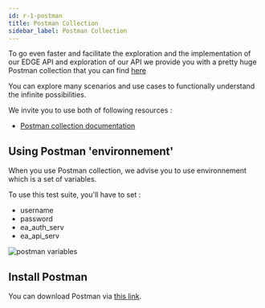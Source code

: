 ```yaml
---
id: r-1-postman
title: Postman Collection
sidebar_label: Postman Collection
---
```



To go even faster and facilitate the exploration and the implementation of our EDGE API and exploration of our API we provide you with a pretty huge Postman collection that you can find  [here](https://edge.e-attestations.io)

You can explore many scenarios and use cases to functionally understand the infinite possibilities.


We invite you to use both of following resources : 

- [Postman collection documentation](https://edge.e-attestations.io)

## Using Postman 'environnement'

When you use Postman collection, we advise you to use environnement which is a set of variables.

To use this test suite, you'll have to set :

- username
- password
- ea_auth_serv
- ea_api_serv 


![postman variables](/img/Postman_env_variables_010.png)

## Install Postman

You can download Postman via <a href="https://www.getpostman.com/downloads/"> this link</a>.
